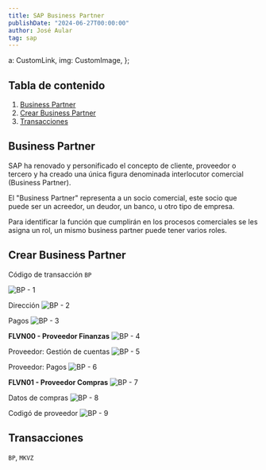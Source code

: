 ```yaml
---
title: SAP Business Partner
publishDate: "2024-06-27T00:00:00"
author: José Aular
tag: sap
---
```


  a: CustomLink,
  img: CustomImage,
};

## Tabla de contenido

1.  [Business Partner](/blog/sap-business-partner#business-partner)
2.  [Crear Business Partner](/blog/sap-business-partner#crear-business-partner)
3.  [Transacciones](/blog/sap-business-partner#transacciones)

## Business Partner

SAP ha renovado y personificado el concepto de cliente, proveedor o tercero y ha creado una única figura
denominada interlocutor comercial (Business Partner).

El "Business Partner" representa a un socio comercial, este socio que puede ser un acreedor, un deudor, un
banco, u otro tipo de empresa.

Para identificar la función que cumplirán en los procesos comerciales se les asigna un rol, un mismo
business partner puede tener varios roles.

## Crear Business Partner

Código de transacción `BP`

![BP - 1](https://res.cloudinary.com/jaular/image/upload/v1719496589/blog/sap-business-partner/bp-1_akezqy.png "BP - 1")

Dirección
![BP - 2](https://res.cloudinary.com/jaular/image/upload/v1719496589/blog/sap-business-partner/bp-2_yy9y6e.png "BP - 2")

Pagos
![BP - 3](https://res.cloudinary.com/jaular/image/upload/v1719496589/blog/sap-business-partner/bp-3_bhyfxr.png "BP - 3")

**FLVN00 - Proveedor Finanzas**
![BP - 4](https://res.cloudinary.com/jaular/image/upload/v1719496590/blog/sap-business-partner/bp-4_dalfjw.png "BP - 4")

Proveedor: Gestión de cuentas
![BP - 5](https://res.cloudinary.com/jaular/image/upload/v1719496590/blog/sap-business-partner/bp-5_wlpszc.png "BP - 5")

Proveedor: Pagos
![BP - 6](https://res.cloudinary.com/jaular/image/upload/v1719496590/blog/sap-business-partner/bp-6_g5mfo9.png "BP - 6")

**FLVN01 - Proveedor Compras**
![BP - 7](https://res.cloudinary.com/jaular/image/upload/v1719496590/blog/sap-business-partner/bp-7_zr6wvj.png "BP - 7")

Datos de compras
![BP - 8](https://res.cloudinary.com/jaular/image/upload/v1719497120/blog/sap-business-partner/bp-8_jqtv80.png "BP - 8")

Codigó de proveedor
![BP - 9](https://res.cloudinary.com/jaular/image/upload/v1719497120/blog/sap-business-partner/bp-9_ak5ply.png "BP - 9")

## Transacciones

`BP`, `MKVZ`
